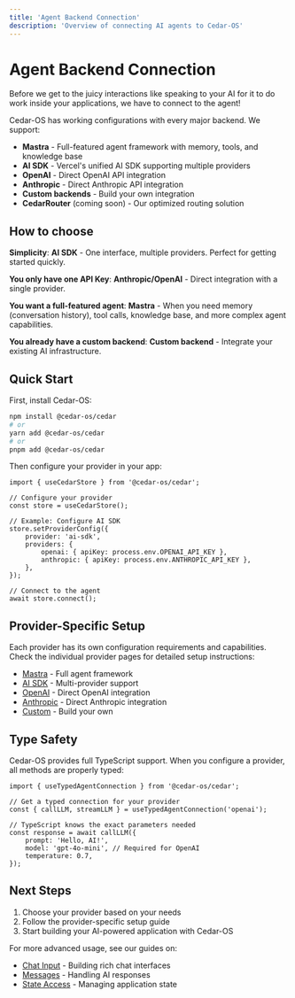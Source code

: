 ```yaml
---
title: 'Agent Backend Connection'
description: 'Overview of connecting AI agents to Cedar-OS'
---
```


# Agent Backend Connection

Before we get to the juicy interactions like speaking to your AI for it to do work inside your applications, we have to connect to the agent!

Cedar-OS has working configurations with every major backend. We support:

- **Mastra** - Full-featured agent framework with memory, tools, and knowledge base
- **AI SDK** - Vercel's unified AI SDK supporting multiple providers
- **OpenAI** - Direct OpenAI API integration
- **Anthropic** - Direct Anthropic API integration
- **Custom backends** - Build your own integration
- **CedarRouter** (coming soon) - Our optimized routing solution

## How to choose

**Simplicity**: **AI SDK** - One interface, multiple providers. Perfect for getting started quickly.

**You only have one API Key**: **Anthropic/OpenAI** - Direct integration with a single provider.

**You want a full-featured agent**: **Mastra** - When you need memory (conversation history), tool calls, knowledge base, and more complex agent capabilities.

**You already have a custom backend**: **Custom backend** - Integrate your existing AI infrastructure.

## Quick Start

First, install Cedar-OS:

```bash
npm install @cedar-os/cedar
# or
yarn add @cedar-os/cedar
# or
pnpm add @cedar-os/cedar
```

Then configure your provider in your app:

```tsx
import { useCedarStore } from '@cedar-os/cedar';

// Configure your provider
const store = useCedarStore();

// Example: Configure AI SDK
store.setProviderConfig({
	provider: 'ai-sdk',
	providers: {
		openai: { apiKey: process.env.OPENAI_API_KEY },
		anthropic: { apiKey: process.env.ANTHROPIC_API_KEY },
	},
});

// Connect to the agent
await store.connect();
```

## Provider-Specific Setup

Each provider has its own configuration requirements and capabilities. Check the individual provider pages for detailed setup instructions:

- [Mastra](/getting-started/agent-backend-connection/mastra) - Full agent framework
- [AI SDK](/getting-started/agent-backend-connection/ai-sdk) - Multi-provider support
- [OpenAI](/getting-started/agent-backend-connection/openai) - Direct OpenAI integration
- [Anthropic](/getting-started/agent-backend-connection/anthropic) - Direct Anthropic integration
- [Custom](/getting-started/agent-backend-connection/custom) - Build your own

## Type Safety

Cedar-OS provides full TypeScript support. When you configure a provider, all methods are properly typed:

```tsx
import { useTypedAgentConnection } from '@cedar-os/cedar';

// Get a typed connection for your provider
const { callLLM, streamLLM } = useTypedAgentConnection('openai');

// TypeScript knows the exact parameters needed
const response = await callLLM({
	prompt: 'Hello, AI!',
	model: 'gpt-4o-mini', // Required for OpenAI
	temperature: 0.7,
});
```

## Next Steps

1. Choose your provider based on your needs
2. Follow the provider-specific setup guide
3. Start building your AI-powered application with Cedar-OS

For more advanced usage, see our guides on:

- [Chat Input](/getting-started/chat-input/overview) - Building rich chat interfaces
- [Messages](/getting-started/messages/overview) - Handling AI responses
- [State Access](/getting-started/state-access/overview) - Managing application state
